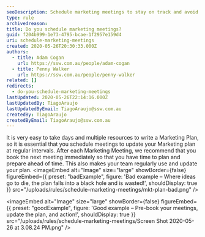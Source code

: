 ```yaml
---
seoDescription: Schedule marketing meetings to stay on track and avoid wasting your Marketing plan.
type: rule
archivedreason:
title: Do you schedule marketing meetings?
guid: f204b999-1e73-4795-bcae-1f2957e159d4
uri: schedule-marketing-meetings
created: 2020-05-26T20:30:33.000Z
authors:
  - title: Adam Cogan
    url: https://ssw.com.au/people/adam-cogan
  - title: Penny Walker
    url: https://ssw.com.au/people/penny-walker
related: []
redirects:
  - do-you-schedule-marketing-meetings
lastUpdated: 2020-05-26T22:14:16.000Z
lastUpdatedBy: TiagoAraujo
lastUpdatedByEmail: TiagoAraujo@ssw.com.au
createdBy: TiagoAraujo
createdByEmail: TiagoAraujo@ssw.com.au
---
```


It is very easy to take days and multiple resources to write a Marketing Plan, so it is essential that you schedule meetings to update your Marketing plan at regular intervals. After each Marketing Meeting, we recommend that you book the next meeting immediately so that you have time to plan and prepare ahead of time. This also makes your team regularly use and update your plan.
<imageEmbed
  alt="Image"
  size="large"
  showBorder={false}
  figureEmbed={{
    preset: "badExample",
    figure: 'Bad example – Where ideas go to die, the plan falls into a black hole and is wasted!',
    shouldDisplay: true
  }}
  src="/uploads/rules/schedule-marketing-meetings/mkt-plan-bad.png"
/>

<imageEmbed
  alt="Image"
  size="large"
  showBorder={false}
  figureEmbed={{
    preset: "goodExample",
    figure: 'Good example – Pre-book your meetings, update the plan, and action!',
    shouldDisplay: true
  }}
  src="/uploads/rules/schedule-marketing-meetings/Screen Shot 2020-05-26 at 3.08.24 PM.png"
/>
